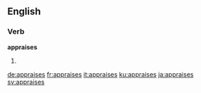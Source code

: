 
==English==

===Verb===
'''appraises'''

# {{third-person singular of|appraise}}

[[de:appraises]]
[[fr:appraises]]
[[it:appraises]]
[[ku:appraises]]
[[ja:appraises]]
[[sv:appraises]]